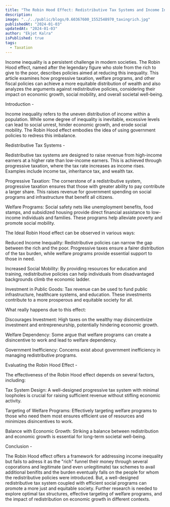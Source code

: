 ```yaml
---
title: "The Robin Hood Effect: Redistributive Tax Systems and Income Inequality"
description:
image: "../../public/blogs/0.60367600_1552548970_taxingrich.jpg"
publishedAt: "2024-01-03"
updatedAt: "2024-01-03"
author: "Ekjot Kalra"
isPublished: true
tags:
  - Taxation
---
```


Income inequality is a persistent challenge in modern societies. The Robin Hood effect, named after the legendary figure who stole from the rich to give to the poor, describes policies aimed at reducing this inequality. This article examines how progressive taxation, welfare programs, and other fiscal policies can achieve a more equitable distribution of wealth and also analyzes the arguments against redistributive policies, considering their impact on economic growth, social mobility, and overall societal well-being.

Introduction -

Income inequality refers to the uneven distribution of income within a population. While some degree of inequality is inevitable, excessive levels can lead to social unrest, hinder economic growth, and erode social mobility. The Robin Hood effect embodies the idea of using government policies to redress this imbalance.

Redistributive Tax Systems -

Redistributive tax systems are designed to raise revenue from high-income earners at a higher rate than low-income earners. This is achieved through progressive taxation, where the tax rate increases as income rises. Examples include income tax, inheritance tax, and wealth tax.

Progressive Taxation: The cornerstone of a redistributive system, progressive taxation ensures that those with greater ability to pay contribute a larger share. This raises revenue for government spending on social programs and infrastructure that benefit all citizens.

Welfare Programs: Social safety nets like unemployment benefits, food stamps, and subsidized housing provide direct financial assistance to low-income individuals and families. These programs help alleviate poverty and promote social mobility.

The Ideal Robin Hood effect can be observed in various ways:

Reduced Income Inequality: Redistributive policies can narrow the gap between the rich and the poor. Progressive taxes ensure a fairer distribution of the tax burden, while welfare programs provide essential support to those in need.

Increased Social Mobility: By providing resources for education and training, redistributive policies can help individuals from disadvantaged backgrounds climb the economic ladder.

Investment in Public Goods: Tax revenue can be used to fund public infrastructure, healthcare systems, and education. These investments contribute to a more prosperous and equitable society for all.

What really happens due to this effect:

Discourages Investment: High taxes on the wealthy may disincentivize investment and entrepreneurship, potentially hindering economic growth.

Welfare Dependency: Some argue that welfare programs can create a disincentive to work and lead to welfare dependency.

Government Inefficiency: Concerns exist about government inefficiency in managing redistributive programs.

Evaluating the Robin Hood Effect -

The effectiveness of the Robin Hood effect depends on several factors, including:

Tax System Design: A well-designed progressive tax system with minimal loopholes is crucial for raising sufficient revenue without stifling economic activity.

Targeting of Welfare Programs: Effectively targeting welfare programs to those who need them most ensures efficient use of resources and minimizes disincentives to work.

Balance with Economic Growth: Striking a balance between redistribution and economic growth is essential for long-term societal well-being.

Conclusion -

The Robin Hood effect offers a framework for addressing income inequality but fails to adress it as the "rich" funnel their money through several coporations and legitimate (and even unlegitimate) tax schemes to avail additional benifits and the burden eventually falls on the people for whom the redistributive policies were introduced. But, a well-designed redistributive tax system coupled with efficient social programs can promote a more just and equitable society. Further research is needed to explore optimal tax structures, effective targeting of welfare programs, and the impact of redistribution on economic growth in different contexts.
